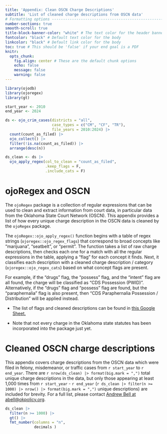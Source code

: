 ```yaml
---
title: 'Appendix: Clean OSCN Charge Descriptions'
subtitle: 'List of cleaned charge descriptions from OSCN data'
# Formatting options -----------------------------------------------------------
number-sections: true
smooth-scroll: true
title-block-banner-color: "white" # The text color for the header banner
fontcolor: "black" # Default text color for the body
linkcolor: "black" # Default link color for the body
toc: true # This should be 'false' if your end goal is a PDF 
knitr: 
  opts_chunk: 
    fig.align: center # These are the default chunk options
    echo: false
    message: false
    warning: false
---
```


```r
library(ojodb)
library(ojoregex)
library(gt)

start_year <- 2010
end_year <- 2024

ds <- ojo_crim_cases(districts = "all",
                     case_types = c("CM", "CF", "TR"),
                     file_years = 2010:2024) |>
  count(count_as_filed) |>
  ojo_collect() |>
  filter(!is.na(count_as_filed)) |>
  arrange(desc(n))

ds_clean <- ds |> 
  ojo_apply_regex(col_to_clean = "count_as_filed", 
                  .keep_flags = F, 
                  .include_cats = F)

```

# ojoRegex and OSCN

The `ojoRegex` package is a collection of regular expressions that can be used to clean and extract information from court data, in particular data from the Oklahoma State Court Network (OSCN). This appendix provides a list of how every unique charge description in the OSCN data is cleaned by the `ojoRegex` package.

The `ojoRegex::ojo_apply_regex()` function begins with a table of regex strings (`ojoregex::ojo_regex_flags`) that correspond to broad concepts like "marijuana", "seatbelt", or "permit". The function takes a list of raw charge descriptions, then checks each one for a match with all the regular expressions in the table, applying a "flag" for each concept it finds. Next, it classifies each description with a cleaned charge description / category (`ojoregex::ojo_regex_cats`) based on what concept flags are present.

For example, if the "drugs" flag, the "possess" flag, and the "intent" flag are all found, the charge will be classified as "CDS Possession (PWID)". Alternatively, if the "drugs" flag and "possess" flag are found, but the "paraphernalia" flag is also present, then "CDS Paraphernalia Possession / Distribution" will be applied instead.

* The list of flags and cleaned descriptions can be found in [this Google Sheet.](https://docs.google.com/spreadsheets/d/1LyaUXb21OuBj5Cb0CewJ1lVMsVsExn6yOcfyDT5sqL0/edit?usp=sharing)

* Note that not every charge in the Oklahoma state statutes has been incorporated into the package just yet.

# Cleaned OSCN charge descriptions

This appendix covers charge descriptions from the OSCN data which were filed in felony, misdemeanor, or traffic cases from `r start_year` to `r end_year`. There are `r nrow(ds_clean) |> format(big.mark = ",")` total unique charge descriptions in the data, but only those appearing at least 1,000 times from `r start_year` - `r end_year` (`r ds_clean |> filter(n >= 1000) |> nrow() |> format(big.mark = ",")` unique descriptions) are included for brevity. For a full list, please contact [Andrew Bell at abell@okpolicy.org](mailto:abell@okpolicy.org).

```r

ds_clean |>
  filter(n >= 1000) |>
  gt() |>
  fmt_number(columns = "n",
             decimals )

```
